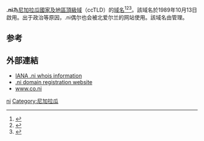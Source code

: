 '''.ni'''為[[尼加拉瓜|尼加拉瓜]][[國家及地區頂級域|國家及地區頂級域]]（ccTLD）的[[域名|域名]]<ref>{{Cite book|title=常用电脑词语速查手册|last=何弘主编|first=|publisher=西安：西安出版社|year=2000|isbn=7-80594-644-2|location=|pages=201-202}}</ref><ref>{{Cite book|title=英德汉广播电视技术词典|last=（德）赫伯特·蒂尔曼（Herbert Tillmann）编；梁瑛等译|first=|publisher=北京：中国广播电视出版社|year=2002|isbn=7-5043-3793-5|location=|pages=440-442}}</ref><ref>{{Cite book|title=大学计算机基础|last=刘丕娥主编|first=|publisher=哈尔滨：哈尔滨工业大学出版社|year=2010|isbn=978-7-5603-3056-3|location=|pages=342-345}}</ref>。該域名於1989年10月13日啟用。出于政治等原因，.ni偶尔也会被北爱尔兰的网站使用。該域名由{{en-link|尼加拉瓜國立工程大學|National University of Engineering (Nicaragua)}}管理。

== 参考 ==
{{reflist}}

== 外部連結 ==
* [http://www.iana.org/root-whois/ni.htm IANA .ni whois information]{{Wayback|url=http://www.iana.org/root-whois/ni.htm |date=20060419011931 }}
* [https://web.archive.org/web/20181119223734/http://www.nic.ni/ .ni domain registration website]
* [https://web.archive.org/web/20100131071607/http://www.co.ni/ www.co.ni]
{{Internet-stub}}

{{CcTLD}}

[[Category:國家及地區頂級域|ni]]
[[Category:尼加拉瓜|Category:尼加拉瓜]]